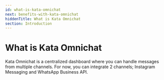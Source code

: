 ```yaml
---
id: what-is-kata-omnichat
next: benefits-with-kata-omnichat
hiddenTitle: What is Kata Omnichat
section: Introduction
---
```


<ImageWrapper>
  <NextImage
    src="/assets/images/products/kata-omnichat/image0.webp"
    alt="Kata-Omnichat Illustration"
    naturalHeight={1712}
    naturalWidth={2880}
  />
</ImageWrapper>

# What is Kata Omnichat

Kata Omnichat is a centralized dashboard where you can handle messages from multiple channels. For now, you can integrate 2 channels; Instagram Messaging and WhatsApp Business API.
